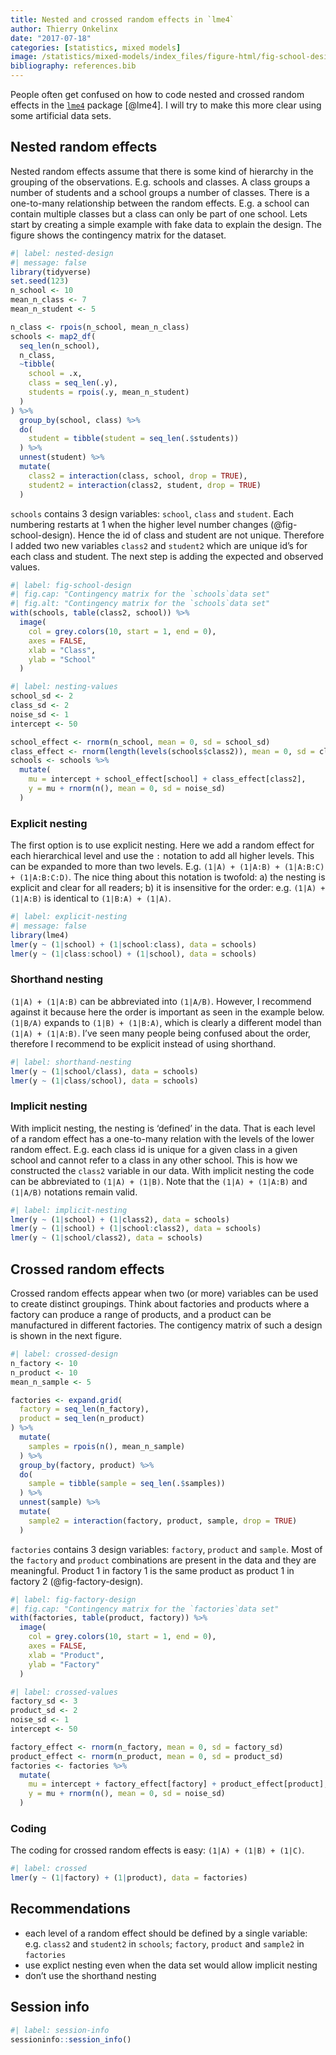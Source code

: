 ```yaml
---
title: Nested and crossed random effects in `lme4`
author: Thierry Onkelinx
date: "2017-07-18"
categories: [statistics, mixed models]
image: /statistics/mixed-models/index_files/figure-html/fig-school-design-1.png
bibliography: references.bib
---
```


People often get confused on how to code nested and crossed random effects in the [`lme4`](https://cran.r-project.org/package=lme4) package [@lme4].
I will try to make this more clear using some artificial data sets.

## Nested random effects

Nested random effects assume that there is some kind of hierarchy in the grouping of the observations.
E.g. schools and classes.
A class groups a number of students and a school groups a number of classes.
There is a one-to-many relationship between the random effects.
E.g. a school can contain multiple classes but a class can only be part of one school.
Lets start by creating a simple example with fake data to explain the design.
The figure shows the contingency matrix for the dataset.

```r
#| label: nested-design
#| message: false
library(tidyverse)
set.seed(123)
n_school <- 10
mean_n_class <- 7
mean_n_student <- 5

n_class <- rpois(n_school, mean_n_class)
schools <- map2_df(
  seq_len(n_school), 
  n_class, 
  ~tibble(
    school = .x, 
    class = seq_len(.y),
    students = rpois(.y, mean_n_student)
  )
) %>%
  group_by(school, class) %>%
  do(
    student = tibble(student = seq_len(.$students))
  ) %>%
  unnest(student) %>%
  mutate(
    class2 = interaction(class, school, drop = TRUE),
    student2 = interaction(class2, student, drop = TRUE)
  )
```

`schools` contains 3 design variables: `school`, `class` and `student`.
Each numbering restarts at 1 when the higher level number changes (@fig-school-design).
Hence the id of class and student are not unique.
Therefore I added two new variables `class2` and `student2` which are unique id's for each class and student.
The next step is adding the expected and observed values.

```r
#| label: fig-school-design
#| fig.cap: "Contingency matrix for the `schools`data set"
#| fig.alt: "Contingency matrix for the `schools`data set"
with(schools, table(class2, school)) %>%
  image(
    col = grey.colors(10, start = 1, end = 0), 
    axes = FALSE, 
    xlab = "Class", 
    ylab = "School"
  )
```

```r
#| label: nesting-values
school_sd <- 2
class_sd <- 2
noise_sd <- 1
intercept <- 50

school_effect <- rnorm(n_school, mean = 0, sd = school_sd)
class_effect <- rnorm(length(levels(schools$class2)), mean = 0, sd = class_sd)
schools <- schools %>%
  mutate(
    mu = intercept + school_effect[school] + class_effect[class2],
    y = mu + rnorm(n(), mean = 0, sd = noise_sd)
  )
```

### Explicit nesting

The first option is to use explicit nesting.
Here we add a random effect for each hierarchical level and use the `:` notation to add all higher levels.
This can be expanded to more than two levels.
E.g. `(1|A) + (1|A:B) + (1|A:B:C) + (1|A:B:C:D)`.
The nice thing about this notation is twofold: a) the nesting is explicit and clear for all readers; b) it is insensitive for the order: e.g.
`(1|A) + (1|A:B)` is identical to `(1|B:A) + (1|A)`.

```r
#| label: explicit-nesting
#| message: false
library(lme4)
lmer(y ~ (1|school) + (1|school:class), data = schools)
lmer(y ~ (1|class:school) + (1|school), data = schools)
```

### Shorthand nesting

`(1|A) + (1|A:B)` can be abbreviated into `(1|A/B)`.
However, I recommend against it because here the order is important as seen in the example below.
`(1|B/A)` expands to `(1|B) + (1|B:A)`, which is clearly a different model than `(1|A) + (1|A:B)`.
I've seen many people being confused about the order, therefore I recommend to be explicit instead of using shorthand.

```r
#| label: shorthand-nesting
lmer(y ~ (1|school/class), data = schools)
lmer(y ~ (1|class/school), data = schools)
```

### Implicit nesting

With implicit nesting, the nesting is 'defined' in the data.
That is each level of a random effect has a one-to-many relation with the levels of the lower random effect.
E.g. each class id is unique for a given class in a given school and cannot refer to a class in any other school.
This is how we constructed the `class2` variable in our data.
With implicit nesting the code can be abbreviated to `(1|A) + (1|B)`.
Note that the `(1|A) + (1|A:B)` and `(1|A/B)` notations remain valid.

```r
#| label: implicit-nesting
lmer(y ~ (1|school) + (1|class2), data = schools)
lmer(y ~ (1|school) + (1|school:class2), data = schools)
lmer(y ~ (1|school/class2), data = schools)
```

## Crossed random effects

Crossed random effects appear when two (or more) variables can be used to create distinct groupings.
Think about factories and products where a factory can produce a range of products, and a product can be manufactured in different factories.
The contigency matrix of such a design is shown in the next figure.

```r
#| label: crossed-design
n_factory <- 10
n_product <- 10
mean_n_sample <- 5

factories <- expand.grid(
  factory = seq_len(n_factory),
  product = seq_len(n_product)
) %>%
  mutate(
    samples = rpois(n(), mean_n_sample)
  ) %>%
  group_by(factory, product) %>%
  do(
    sample = tibble(sample = seq_len(.$samples))
  ) %>%
  unnest(sample) %>%
  mutate(
    sample2 = interaction(factory, product, sample, drop = TRUE)
  )
```

`factories` contains 3 design variables: `factory`, `product` and `sample`.
Most of the `factory` and `product` combinations are present in the data and they are meaningful.
Product 1 in factory 1 is the same product as product 1 in factory 2 (@fig-factory-design).

```r
#| label: fig-factory-design
#| fig.cap: "Contingency matrix for the `factories`data set"
with(factories, table(product, factory)) %>%
  image(
    col = grey.colors(10, start = 1, end = 0), 
    axes = FALSE, 
    xlab = "Product", 
    ylab = "Factory"
  )
```

```r
#| label: crossed-values
factory_sd <- 3
product_sd <- 2
noise_sd <- 1
intercept <- 50

factory_effect <- rnorm(n_factory, mean = 0, sd = factory_sd)
product_effect <- rnorm(n_product, mean = 0, sd = product_sd)
factories <- factories %>%
  mutate(
    mu = intercept + factory_effect[factory] + product_effect[product],
    y = mu + rnorm(n(), mean = 0, sd = noise_sd)
  )
```

### Coding

The coding for crossed random effects is easy: `(1|A) + (1|B) + (1|C)`.


```r
#| label: crossed
lmer(y ~ (1|factory) + (1|product), data = factories)
```

## Recommendations

- each level of a random effect should be defined by a single variable: e.g. `class2` and `student2` in `schools`; `factory`, `product` and `sample2` in `factories`
- use explict nesting even when the data set would allow implicit nesting
- don't use the shorthand nesting

## Session info

```r
#| label: session-info
sessioninfo::session_info()
```
